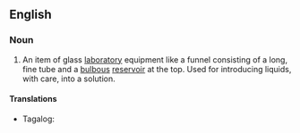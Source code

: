 ==English==
{{wikipedia}}

===Noun===
{{en-noun|head=[[thistle]] [[tube]]}}

# {{label|en|chemistry}} An item of glass [[laboratory]] equipment like a funnel consisting of a long, fine tube and a [[bulbous]] [[reservoir]] at the top. Used for introducing liquids, with care, into a solution.

====Translations====
{{trans-top|a small laboratory gas burner}}
* Tagalog: {{t|tl|mikbansi}}
{{trans-mid}}
{{trans-bottom}}